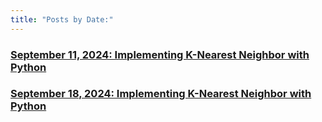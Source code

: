 ```yaml
---
title: "Posts by Date:"
---
```


### [September 11, 2024: Implementing K-Nearest Neighbor with Python](post_11-09-24.qmd)
### [September 18, 2024: Implementing K-Nearest Neighbor with Python](post_18-09-24.qmd)
